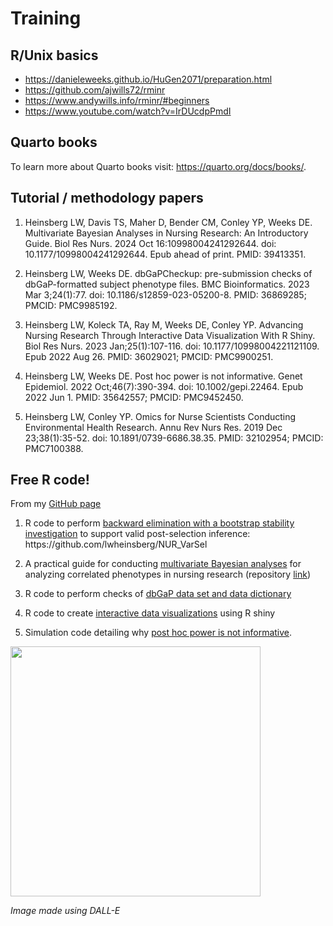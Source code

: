 # Training {.unnumbered}

## R/Unix basics

-   <https://danieleweeks.github.io/HuGen2071/preparation.html>
-   <https://github.com/ajwills72/rminr>
-   <https://www.andywills.info/rminr/#beginners>
-   <https://www.youtube.com/watch?v=IrDUcdpPmdI>

## Quarto books

To learn more about Quarto books visit: <https://quarto.org/docs/books/>.

## Tutorial / methodology papers

1.  Heinsberg LW, Davis TS, Maher D, Bender CM, Conley YP, Weeks DE. Multivariate Bayesian Analyses in Nursing Research: An Introductory Guide. Biol Res Nurs. 2024 Oct 16:10998004241292644. doi: 10.1177/10998004241292644. Epub ahead of print. PMID: 39413351.

2.  Heinsberg LW, Weeks DE. dbGaPCheckup: pre-submission checks of dbGaP-formatted subject phenotype files. BMC Bioinformatics. 2023 Mar 3;24(1):77. doi: 10.1186/s12859-023-05200-8. PMID: 36869285; PMCID: PMC9985192.

3.  Heinsberg LW, Koleck TA, Ray M, Weeks DE, Conley YP. Advancing Nursing Research Through Interactive Data Visualization With R Shiny. Biol Res Nurs. 2023 Jan;25(1):107-116. doi: 10.1177/10998004221121109. Epub 2022 Aug 26. PMID: 36029021; PMCID: PMC9900251.

4.  Heinsberg LW, Weeks DE. Post hoc power is not informative. Genet Epidemiol. 2022 Oct;46(7):390-394. doi: 10.1002/gepi.22464. Epub 2022 Jun 1. PMID: 35642557; PMCID: PMC9452450.

5.  Heinsberg LW, Conley YP. Omics for Nurse Scientists Conducting Environmental Health Research. Annu Rev Nurs Res. 2019 Dec 23;38(1):35-52. doi: 10.1891/0739-6686.38.35. PMID: 32102954; PMCID: PMC7100388.

## Free R code! 

From my [GitHub page](https://github.com/lwheinsberg)               

1. R code to perform [backward elimination with a bootstrap stability investigation](https://github.com/lwheinsberg/NUR_VarSel) to support valid post-selection inference: https://github.com/lwheinsberg/NUR_VarSel               

2. A practical guide for conducting [multivariate Bayesian analyses](https://lwheinsberg.github.io/mvNUR/) for analyzing correlated phenotypes in nursing research (repository [link](https://github.com/lwheinsberg/mvNUR))               

3. R code to perform checks of [dbGaP data set and data dictionary](https://lwheinsberg.github.io/dbGaPCheckup/index.html)               

4. R code to create [interactive data visualizations](https://github.com/lwheinsberg/NurShiny) using R shiny           

5. Simulation code detailing why [post hoc power is not informative](https://github.com/lwheinsberg/PostHocPower).               



<p align="center">

<img src="R_logo.png" width="400"/>

</p>

<p align="center" style="font-size: 12px;">

*Image made using DALL-E*

</p>
